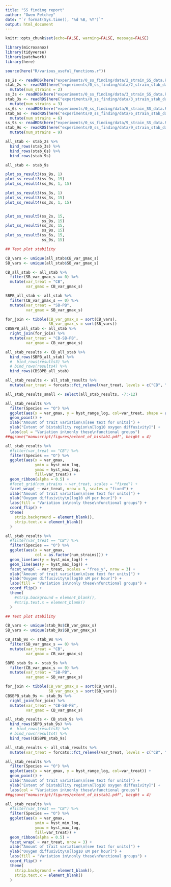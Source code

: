 ```yaml
---
title: "SS finding report"
author: "Owen Petchey"
date: "`r format(Sys.time(), '%d %B, %Y')`"
output: html_document
---
```


```r
knitr::opts_chunk$set(echo=FALSE, warning=FALSE, message=FALSE)
```


```r
library(microxanox)
library(tidyverse)
library(patchwork)
library(here)

source(here("R/various_useful_functions.r"))

ss_2s <- readRDS(here("experiments/0_ss_finding/data/2_strain_SS_data.RDS"))
stab_2s <- readRDS(here("experiments/0_ss_finding/data/2_strain_stab_data.RDS")) %>%
  mutate(num_strains = 2)
ss_3s <- readRDS(here("experiments/0_ss_finding/data/3_strain_SS_data.RDS"))
stab_3s <- readRDS(here("experiments/0_ss_finding/data/3_strain_stab_data.RDS")) %>%
  mutate(num_strains = 3)
ss_6s <- readRDS(here("experiments/0_ss_finding/data/6_strain_SS_data.RDS"))
stab_6s <- readRDS(here("experiments/0_ss_finding/data/6_strain_stab_data.RDS")) %>%
  mutate(num_strains = 6)
ss_9s <- readRDS(here("experiments/0_ss_finding/data/9_strain_SS_data.RDS"))
stab_9s <- readRDS(here("experiments/0_ss_finding/data/9_strain_stab_data.RDS")) %>%
  mutate(num_strains = 9)

all_stab <- stab_2s %>%
  bind_rows(stab_3s) %>%
  bind_rows(stab_6s) %>%
  bind_rows(stab_9s)

all_stab <- stab_9s

```


```r
plot_ss_result3(ss_9s, 1)
plot_ss_result3(ss_9s, 15)
plot_ss_result4(ss_9s, 1, 15)

plot_ss_result3(ss_3s, 1)
plot_ss_result3(ss_3s, 15)
plot_ss_result4(ss_3s, 1, 15)


plot_ss_result5(ss_2s, 15,
                ss_9s, 15)
plot_ss_result5(ss_3s, 15,
                ss_9s, 15)
plot_ss_result5(ss_6s, 15,
                ss_9s, 15)

```




```r
## Test plot stability

CB_vars <- unique(all_stab$CB_var_gmax_s)
SB_vars <- unique(all_stab$SB_var_gmax_s)

CB_all_stab <- all_stab %>%
  filter(SB_var_gmax_s == 0) %>%
  mutate(var_treat = "CB",
         var_gmax = CB_var_gmax_s)

SBPB_all_stab <- all_stab %>%
  filter(CB_var_gmax_s == 0) %>%
  mutate(var_treat = "SB-PB",
         var_gmax = SB_var_gmax_s)

for_join <- tibble(CB_var_gmax_s = sort(CB_vars),
                   SB_var_gmax_s = sort(SB_vars))
CBSBPB_all_stab <- all_stab %>%
  right_join(for_join) %>%
  mutate(var_treat = "CB-SB-PB",
         var_gmax = CB_var_gmax_s)

all_stab_results <- CB_all_stab %>%
  bind_rows(SBPB_all_stab) %>%
  #  bind_rows(results3) %>%
  # bind_rows(results4) %>%
  bind_rows(CBSBPB_all_stab)

all_stab_results <- all_stab_results %>%
  mutate(var_treat = forcats::fct_relevel(var_treat, levels = c("CB", "SB-PB", "CB-SB-PB")))

all_stab_results_small <- select(all_stab_results, -7:-12)
```


```r
all_stab_results %>%
  filter(Species == "O") %>%
  ggplot(aes(x = var_gmax, y = hyst_range_log, col=var_treat, shape = as.factor(num_strains))) +
  geom_point() +
  xlab("Amount of trait variation\n[see text for units]") +
  ylab("Extent of bistability region\n[log10 oxygen diffusivity]") +
  labs(col = "Variation in\nonly these\nfunctional groups")
##ggsave("manuscript/figures/extent_of_bistab1.pdf", height = 4)
```


```r
all_stab_results %>%
  #filter(var_treat == "CB") %>%
  filter(Species == "O") %>%
  ggplot(aes(x = var_gmax,
             ymin = hyst_min_log,
             ymax = hyst_max_log,
             fill=var_treat)) +
  geom_ribbon(alpha = 0.5) +
  #facet_grid(num_strains ~ var_treat, scales = "fixed") +
  facet_wrap( ~ var_treat, nrow = 3, scales = "fixed") +
  xlab("Amount of trait variation\n[see text for units]") +
  ylab("Oxygen diffusivity\n[log10 uM per hour]") +
  labs(fill = "Variation in\nonly these\nfunctional groups") +
  coord_flip() +
  theme(
    strip.background = element_blank(),
    strip.text.x = element_blank()
  )

```



```r
all_stab_results %>%
  #filter(var_treat == "CB") %>%
  filter(Species == "O") %>%
  ggplot(aes(x = var_gmax,
             col = as.factor(num_strains))) +
  geom_line(aes(y = hyst_min_log)) +
  geom_line(aes(y = hyst_max_log)) +
  facet_wrap( ~ var_treat, scales = "free_y", nrow = 3) +
  xlab("Amount of trait variation\n[see text for units]") +
  ylab("Oxygen diffusivity\n[log10 uM per hour]") +
  labs(fill = "Variation in\nonly these\nfunctional groups") +
  coord_flip() +
  theme(
    #strip.background = element_blank(),
    #strip.text.x = element_blank()
  )

```











```r
## Test plot stability

CB_vars <- unique(stab_9s$CB_var_gmax_s)
SB_vars <- unique(stab_9s$SB_var_gmax_s)

CB_stab_9s <- stab_9s %>%
  filter(SB_var_gmax_s == 0) %>%
  mutate(var_treat = "CB",
         var_gmax = CB_var_gmax_s)

SBPB_stab_9s <- stab_9s %>%
  filter(CB_var_gmax_s == 0) %>%
  mutate(var_treat = "SB-PB",
         var_gmax = SB_var_gmax_s)

for_join <- tibble(CB_var_gmax_s = sort(CB_vars),
                   SB_var_gmax_s = sort(SB_vars))
CBSBPB_stab_9s <- stab_9s %>%
  right_join(for_join) %>%
  mutate(var_treat = "CB-SB-PB",
         var_gmax = CB_var_gmax_s)

all_stab_results <- CB_stab_9s %>%
  bind_rows(SBPB_stab_9s) %>%
  #  bind_rows(results3) %>%
  # bind_rows(results4) %>%
  bind_rows(CBSBPB_stab_9s)

all_stab_results <- all_stab_results %>%
  mutate(var_treat = forcats::fct_relevel(var_treat, levels = c("CB", "SB-PB", "CB-SB-PB")))
```


```r
all_stab_results %>%
  filter(Species == "O") %>%
  ggplot(aes(x = var_gmax, y = hyst_range_log, col=var_treat)) +
  geom_point() +
  xlab("Amount of trait variation\n[see text for units]") +
  ylab("Extent of bistability region\n[log10 oxygen diffusivity]") +
  labs(col = "Variation in\nonly these\nfunctional groups")
##ggsave("manuscript/figures/extent_of_bistab1.pdf", height = 4)
```


```r
all_stab_results %>%
  #filter(var_treat == "CB") %>%
  filter(Species == "O") %>%
  ggplot(aes(x = var_gmax,
             ymin = hyst_min_log,
             ymax = hyst_max_log,
             fill=var_treat)) +
  geom_ribbon(alpha = 0.5) +
  facet_wrap( ~ var_treat, nrow = 3) +
  xlab("Amount of trait variation\n[see text for units]") +
  ylab("Oxygen diffusivity\n[log10 uM per hour]") +
  labs(fill = "Variation in\nonly these\nfunctional groups") +
  coord_flip() +
  theme(
    strip.background = element_blank(),
    strip.text.x = element_blank()
  )

```

